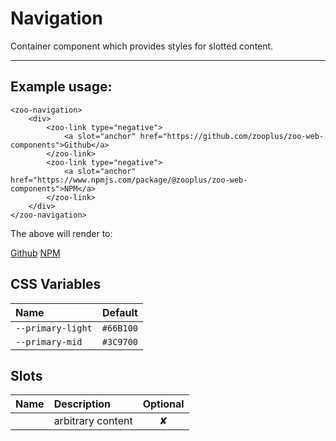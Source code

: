 # Navigation

Container component which provides styles for slotted content.

***

## Example usage:
	<zoo-navigation>
		<div>
			<zoo-link type="negative">
				<a slot="anchor" href="https://github.com/zooplus/zoo-web-components">Github</a>
			</zoo-link>
			<zoo-link type="negative">
				<a slot="anchor" href="https://www.npmjs.com/package/@zooplus/zoo-web-components">NPM</a>
			</zoo-link>
		</div>
	</zoo-navigation>

The above will render to:

<zoo-navigation>
	<div>
		<zoo-link type="negative">
			<a slot="anchor" href="https://github.com/zooplus/zoo-web-components">Github</a>
		</zoo-link>
		<zoo-link type="negative">
			<a slot="anchor" href="https://www.npmjs.com/package/@zooplus/zoo-web-components">NPM</a>
		</zoo-link>
	</div>
</zoo-navigation>

## CSS Variables
|        **Name**        |   **Default**  |
| :-------------------- |:--------------:|
| `--primary-light`      |    `#66B100`   |
| `--primary-mid`        |    `#3C9700`   |
## Slots
|      **Name**    |           **Description**          | **Optional** | 
| :--------------: | :---------------------------------|:-----------:|
|                  | arbitrary content                  | ✘
